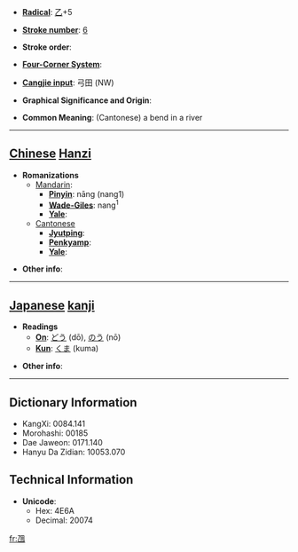 * '''[[Wiktionary:Chinese radical index| Radical]]''': [[Wiktionary:Chinese radical index 乙|乙]]+5

* '''[[Wiktionary:Chinese total strokes index|Stroke number]]''': [[Wiktionary:Chinese total strokes index 6|6]]

* '''Stroke order''': 

* '''[[Wiktionary:Chinese four corner index|Four-Corner System]]''': 

* '''[[Wiktionary:Chinese Cangjie index|Cangjie input]]''': 弓田 (NW)

* '''Graphical Significance and Origin''': 

* '''Common Meaning''': (Cantonese) a bend in a river

----

== [[Chinese]] [[Hanzi]] ==

* '''Romanizations'''
** [[Mandarin]]:
*** '''[[Pinyin]]''': nāng (nang1)
*** '''[[Wade-Giles]]''': nang<sup>1</sup>
*** '''[[Yale]]''': 
**[[Cantonese]]
***'''[[Jyutping]]''':
***'''[[Penkyamp]]''': 
***'''[[Yale]]''': 

* '''Other info''': 

----

== [[Japanese]] [[kanji]] ==

* '''Readings'''
** '''[[On]]''': [[どう]] (dō), [[のう]] (nō)
** '''[[Kun]]''': [[くま]] (kuma)

* '''Other info''':  

----

== Dictionary Information ==

* KangXi: 0084.141
* Morohashi: 00185
* Dae Jaweon: 0171.140
* Hanyu Da Zidian: 10053.070

== Technical Information ==

* '''Unicode''':
** Hex: 4E6A
** Decimal: 20074

[[fr:乪]]